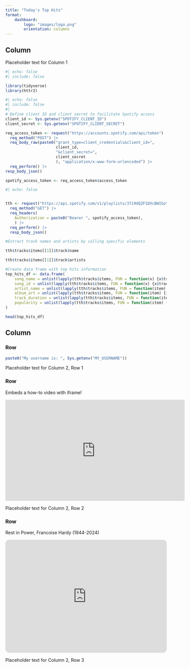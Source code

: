 ```yaml
---
title: "Today's Top Hits"
format: 
    dashboard: 
        logo: "images/logo.png"
        orientation: columns
---
```


## Column {width="35%"}

Placeholder text for Column 1

```r
#| echo: false
#| include: false

library(tidyverse)
library(httr2)
```



```r
#| echo: false
#| include: false
#| 
# Define client ID and client secret to facilitate Spotify access
client_id <- Sys.getenv("SPOTIFY_CLIENT_ID")
client_secret <- Sys.getenv("SPOTIFY_CLIENT_SECRET")

req_access_token <- request("https://accounts.spotify.com/api/token") |> 
  req_method("POST") |> 
  req_body_raw(paste0("grant_type=client_credentials&client_id=", 
                      client_id, 
                      "&client_secret=",
                      client_secret
                      ), "application/x-www-form-urlencoded") |> 
  req_perform() |> 
resp_body_json()

spotify_access_token <- req_access_token$access_token
```


```r

#| echo: false


tth <- request("https://api.spotify.com/v1/playlists/37i9dQZF1DXcBWIGoYBM5M") |> 
  req_method("GET") |> 
  req_headers(
    Authorization = paste0("Bearer ", spotify_access_token),
    ) |>
  req_perform() |> 
  resp_body_json()

#Extract track names and artists by calling specific elements

tth$tracks$items[[1]]$track$name

tth$tracks$items[[1]]$track$artists

#Create data frame with top hits information
top_hits_df <- data.frame(
    song_name = unlist(lapply(tth$tracks$items, FUN = function(x) {x$track$name})),#unlist to get a vector
    song_id = unlist(lapply(tth$tracks$items, FUN = function(x) {x$track$id})),
    artist_name = unlist(lapply(tth$tracks$items, FUN = function(item) {item$track$album$artists[[1]]$name})),
    album_art = unlist(lapply(tth$tracks$items, FUN = function(item) {item$track$album$images[[1]]$url})),
    track_duration = unlist(lapply(tth$tracks$items, FUN = function(item) {item$track$duration_ms})),
    popularity = unlist(lapply(tth$tracks$items, FUN = function(item) {item$track$popularity}))
)

head(top_hits_df)

```

## Column {width="65%"}

### Row {height="10%"}

```r
paste0("My username is: ", Sys.getenv("MY_USERNAME"))
```

Placeholder text for Column 2, Row 1

### Row {height="70%"}

Embeds a how-to video with iframe!

<iframe width="560" height="315" src="https://www.youtube.com/embed/y7ZdBUtQxqg?si=J3Lw7At33lhB7lVy" title="YouTube video player" frameborder="0" allow="accelerometer; autoplay; clipboard-write; encrypted-media; gyroscope; picture-in-picture; web-share" referrerpolicy="strict-origin-when-cross-origin" allowfullscreen></iframe>

Placeholder text for Column 2, Row 2

### Row {height="20%"}

Rest in Power, Francoise Hardy (1944-2024)

<iframe style="border-radius:12px" src="https://open.spotify.com/embed/track/6g5qyQrAcoBX4X7XjxBoTO?utm_source=generator" width="100%" height="352" frameBorder="0" allowfullscreen="" allow="autoplay; clipboard-write; encrypted-media; fullscreen; picture-in-picture" loading="lazy"></iframe>

Placeholder text for Column 2, Row 3
